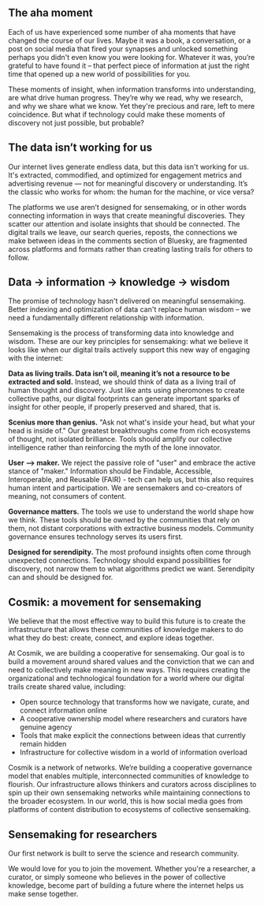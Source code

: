 ## The aha moment

Each of us have experienced some number of aha moments that have changed the course of our lives. Maybe it was a book, a conversation, or a post on social media that fired your synapses and unlocked something perhaps you didn't even know you were looking for. Whatever it was, you’re grateful to have found it – that perfect piece of information at just the right time that opened up a new world of possibilities for you.

These moments of insight, when information transforms into understanding, are what drive human progress. They’re why we read, why we research, and why we share what we know. Yet they're precious and rare, left to mere coincidence. But what if technology could make these moments of discovery not just possible, but probable?

## The data isn’t working for us

Our internet lives generate endless data, but this data isn't working for us. It's extracted, commodified, and optimized for engagement metrics and advertising revenue — not for meaningful discovery or understanding. It’s the classic who works for whom: the human for the machine, or vice versa?

The platforms we use aren’t designed for sensemaking, or in other words connecting information in ways that create meaningful discoveries. They scatter our attention and isolate insights that should be connected. The digital trails we leave, our search queries, reposts, the connections we make between ideas in the comments section of Bluesky, are fragmented across platforms and formats rather than creating lasting trails for others to follow.

## Data -> information -> knowledge -> wisdom

The promise of technology hasn't delivered on meaningful sensemaking. Better indexing and optimization of data can't replace human wisdom – we need a fundamentally different relationship with information.

Sensemaking is the process of transforming data into knowledge and wisdom. These are our key principles for sensemaking: what we believe it looks like when our digital trails actively support this new way of engaging with the internet:

**Data as living trails. Data isn’t oil, meaning it’s not a resource to be extracted and sold.** Instead, we should think of data as a living trail of human thought and discovery. Just like ants using pheromones to create collective paths, our digital footprints can generate important sparks of insight for other people, if properly preserved and shared, that is.

**Scenius more than genius.** "Ask not what's inside your head, but what your head is inside of." Our greatest breakthroughs come from rich ecosystems of thought, not isolated brilliance. Tools should amplify our collective intelligence rather than reinforcing the myth of the lone innovator.

**User –> maker.** We reject the passive role of "user" and embrace the active stance of "maker." Information should be Findable, Accessible, Interoperable, and Reusable (FAIR) - tech can help us, but this also requires human intent and participation. We are sensemakers and co-creators of meaning, not consumers of content.

**Governance matters.** The tools we use to understand the world shape how we think. These tools should be owned by the communities that rely on them, not distant corporations with extractive business models. Community governance ensures technology serves its users first.

**Designed for serendipity.** The most profound insights often come through unexpected connections. Technology should expand possibilities for discovery, not narrow them to what algorithms predict we want. Serendipity can and should be designed for.

## Cosmik: a movement for sensemaking

We believe that the most effective way to build this future is to create the infrastructure that allows these communities of knowledge makers to do what they do best: create, connect, and explore ideas together.

At Cosmik, we are building a cooperative for sensemaking. Our goal is to build a movement around shared values and the conviction that we can and need to collectively make meaning in new ways. This requires creating the organizational and technological foundation for a world where our digital trails create shared value, including:
- Open source technology that transforms how we navigate, curate, and connect information online
- A cooperative ownership model where researchers and curators have genuine agency
- Tools that make explicit the connections between ideas that currently remain hidden
- Infrastructure for collective wisdom in a world of information overload

Cosmik is a network of networks. We’re building a cooperative governance model that enables multiple, interconnected communities of knowledge to flourish. Our infrastructure allows thinkers and curators across disciplines to spin up their own sensemaking networks while maintaining connections to the broader ecosystem. In our world, this is how social media goes from platforms of content distribution to ecosystems of collective sensemaking.

## Sensemaking for researchers

Our first network is built to serve the science and research community.

We would love for you to join the movement. Whether you're a researcher, a curator, or simply someone who believes in the power of collective knowledge, become part of building a future where the internet helps us make sense together.